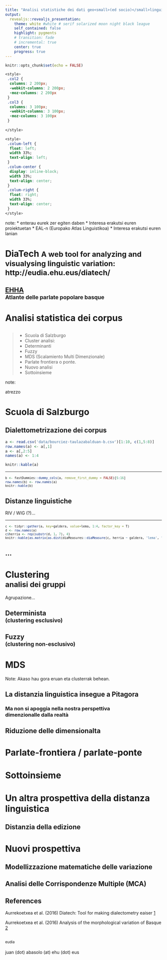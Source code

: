 ```yaml
---
title: "Analisi statistiche dei dati geo<small>(ed socio)</small>linguistici"
output:
  revealjs::revealjs_presentation:
    theme: white #white # serif solarized moon night black league 
    self_contained: false
    highlight: pygments
    # transition: fade
    # incremental: true
    center: true
    progress: true
---
```


<style>
.slide-background:first-child {
  background-color: #f19143;
}
</style>

```r
knitr::opts_chunk$set(echo = FALSE)
```

```css
<style>
 .col2 {
  columns: 2 200px;
  -webkit-columns: 2 200px;
  -moz-columns: 2 200px
 }
 .col3 {
  columns: 3 100px;
  -webkit-columns: 3 100px;
  -moz-columns: 3 100px
 }
 
</style>

<style>
 .colum-left {
  float: left;
  width 33%;
  text-align: left;
 }
 .colum-center {
  display: inline-block;
  width 33%;
  text-align: center;
 }
 .colum-right {
  float: right;
  width 33%;
  text-align: center;
 }
</style>
```


note: 
* enterau eurek zer egiten daben
* Interesa erakutsi euren proiektuetan
* EAL-n (Europako Atlas Linguistikoa)
* Interesa erakutsi euren lanian


# DiaTech <small>A web tool for analyzing and visualysing linguistic variation:<br> http://eudia.ehu.eus/diatech/</small>

## [EHHA](https://www.euskaltzaindia.eus/index.php?option=com_ehha&view=frontpage&Itemid=466&lang=eu&gaia=Izen+morfologia%3A+izen+arrunten+deklinabide) <br> <small>Atlante delle parlate popolare basque</small>

# Analisi statistica dei corpus {data-background=#e88b40}

## 

>- Scuola di Salzburgo
>- Cluster analisi:
  >- Determinanti
  >- Fuzzy
>- MDS (Scalamiento Multi Dimenzionale)
>- Parlate frontiera o ponte. 
>- Nuovo analisi
>- Sottoinsieme

note:

atrezzo

# Scuola di Salzburgo {data-background=#d87f3b}

## Dialettometrizazione dei corpus

```r
a <- read.csv('data/bourciez-taulazabalduan-b.csv')[1:10, c(1,5:8)]
row.names(a) <- a[,1]
a <- a[,2:5]
names(a) <- 1:4

knitr::kable(a)
```

---

<small>

```r
b <- fastDummies::dummy_cols(a, remove_first_dummy = FALSE)[5:16]
row.names(b) <- row.names(a)
knitr::kable(b)
```

</small>

## Distanze linguistiche

RIV / WIG (?)...

---

<small>

```r
c <- tidyr::gather(a, key=galdera, value=lema, 1:4, factor_key = T)
d <- row.names(a)
c$herria <- rep(substr(d, 1, 7), 4)
knitr::kable(as.matrix(as.dist(diaMeasures::diaMeasure(c, herria ~ galdera, 'lema', 'iri'))))
```

</small>

## ...

# Clustering <br><small>analisi dei gruppi</small>  {data-background=#d07a39}

Agrupazione...

## Determinista <br><small>(clustering esclusivo)</small>

## Fuzzy  <br><small>(clustering non-esclusivo)</small>

# MDS {data-background=#af6530}

Note: Akaso hau gora eruan eta clusterrak behean.

## La distanzia linguistica insegue a Pitagora

### Ma non si apoggia nella nostra perspettiva <br> dimenzionalle dalla realtà

## Riduzione delle dimensionalta

# Parlate-frontiera / parlate-ponte {data-background=#7c4722}

# Sottoinsieme {data-background=#6f3e1d}

# Un altra prospettiva della distanza linguistica {data-background=#593218}

## Distanzia della edizione

# Nuovi prospettiva {data-background=#381f0f}

## Modellizzazione matematiche delle variazione

## Analisi delle Corrispondenze Multiple (MCA) 


## References

Aurrekoetxea et al. (2016) Diatech: Tool for making dialectometry eaiser [1](papers/Aurrekoetxea_et_al_2016_Diatech.pdf)

Aurrekoetxea et al. (2016) Analysis of the morphological variation of Basque [2](papers/Aurrekoetxea_2016_Analysis_of_the.pdf)

## {data-background=#1a0e07}

<small>eudia</small><br><br>juan (dot) abasolo (at) ehu (dot) eus